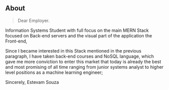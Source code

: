 ## About

> Dear Employer.

Information Systems Student with full focus on the main MERN Stack focused on Back-end servers and the visual part of the application the Front-end,

Since I became interested in this Stack mentioned in the previous paragraph, I have taken back-end courses and NoSQL language, which gave me more conviction to enter this market that today is already the best and most promising of all time ranging from junior systems analyst to higher level positions as a machine learning engineer;

Sincerely, Estevam Souza
